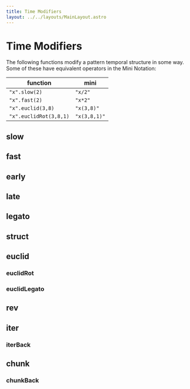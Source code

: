 ```yaml
---
title: Time Modifiers
layout: ../../layouts/MainLayout.astro
---
```



# Time Modifiers

The following functions modify a pattern temporal structure in some way.
Some of these have equivalent operators in the Mini Notation:

| function               | mini         |
| ---------------------- | ------------ |
| `"x".slow(2)`          | `"x/2"`      |
| `"x".fast(2)`          | `"x*2"`      |
| `"x".euclid(3,8)`      | `"x(3,8)"`   |
| `"x".euclidRot(3,8,1)` | `"x(3,8,1)"` |

## slow

<JsDoc client:idle name="Pattern.slow" h={0} />

## fast

<JsDoc client:idle name="Pattern.fast" h={0} />

## early

<JsDoc client:idle name="Pattern.early" h={0} />

## late

<JsDoc client:idle name="Pattern.late" h={0} />

## legato

<JsDoc client:idle name="Pattern.legato" h={0} />

## struct

<JsDoc client:idle name="Pattern.struct" h={0} />

## euclid

<JsDoc client:idle name="Pattern.euclid" h={0} />

### euclidRot

<JsDoc client:idle name="Pattern.euclidRot" h={0} />

### euclidLegato

<JsDoc client:idle name="Pattern.euclidLegato" h={0} />

## rev

<JsDoc client:idle name="Pattern.rev" h={0} />

## iter

<JsDoc client:idle name="Pattern.iter" h={0} />

### iterBack

<JsDoc client:idle name="Pattern.iterBack" h={0} />

## chunk

<JsDoc client:idle name="Pattern.chunk" h={0} />

### chunkBack

<JsDoc client:idle name="Pattern.chunkBack" h={0} />
